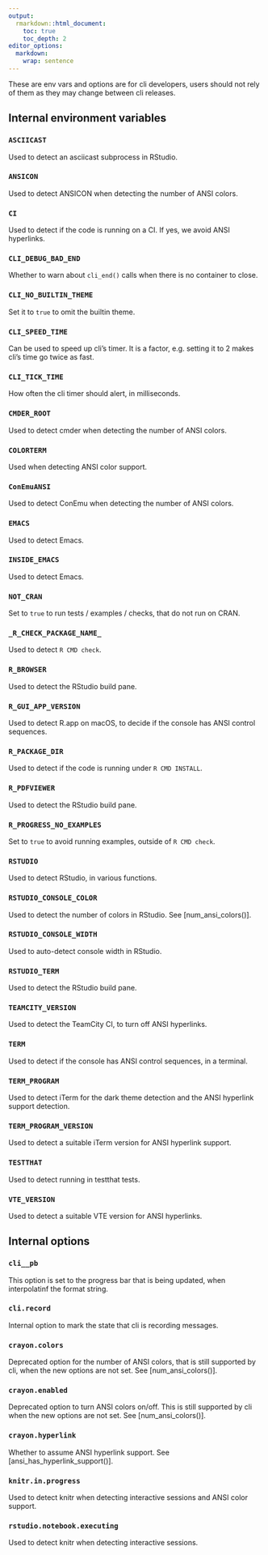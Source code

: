 ```yaml
---
output:
  rmarkdown::html_document:
    toc: true
    toc_depth: 2
editor_options:
  markdown:
    wrap: sentence
---
```


These are env vars and options are for cli developers, users should not
rely of them as they may change between cli releases.

## Internal environment variables

### `ASCIICAST`

Used to detect an asciicast subprocess in RStudio.

### `ANSICON`

Used to detect ANSICON when detecting the number of ANSI colors.

### `CI`

Used to detect if the code is running on a CI.
If yes, we avoid ANSI hyperlinks.

### `CLI_DEBUG_BAD_END`

Whether to warn about `cli_end()` calls when there is no container to close.

### `CLI_NO_BUILTIN_THEME`

Set it to `true` to omit the builtin theme.

### `CLI_SPEED_TIME`

Can be used to speed up cli's timer.
It is a factor, e.g. setting it to 2 makes cli's time go twice as fast.

### `CLI_TICK_TIME`

How often the cli timer should alert, in milliseconds.

### `CMDER_ROOT`

Used to detect cmder when detecting the number of ANSI colors.

### `COLORTERM`

Used when detecting ANSI color support.

### `ConEmuANSI`

Used to detect ConEmu when detecting the number of ANSI colors.

### `EMACS`

Used to detect Emacs.

### `INSIDE_EMACS`

Used to detect Emacs.

### `NOT_CRAN`

Set to `true` to run tests / examples / checks, that do not run on CRAN.

### `_R_CHECK_PACKAGE_NAME_`

Used to detect `R CMD check`.

### `R_BROWSER`

Used to detect the RStudio build pane.

### `R_GUI_APP_VERSION`

Used to detect R.app on macOS, to decide if the console has ANSI control
sequences.

### `R_PACKAGE_DIR`

Used to detect if the code is running under `R CMD INSTALL`.

### `R_PDFVIEWER`

Used to detect the RStudio build pane.

### `R_PROGRESS_NO_EXAMPLES`

Set to `true` to avoid running examples, outside of `R CMD check`.

### `RSTUDIO`

Used to detect RStudio, in various functions.

### `RSTUDIO_CONSOLE_COLOR`

Used to detect the number of colors in RStudio.
See [num_ansi_colors()].

### `RSTUDIO_CONSOLE_WIDTH`

Used to auto-detect console width in RStudio.

### `RSTUDIO_TERM`

Used to detect the RStudio build pane.

### `TEAMCITY_VERSION`

Used to detect the TeamCity CI, to turn off ANSI hyperlinks.

### `TERM`

Used to detect if the console has ANSI control sequences, in a terminal.

### `TERM_PROGRAM`

Used to detect iTerm for the dark theme detection and the ANSI hyperlink
support detection.

### `TERM_PROGRAM_VERSION`

Used to detect a suitable iTerm version for ANSI hyperlink support.

### `TESTTHAT`

Used to detect running in testthat tests.

### `VTE_VERSION`

Used to detect a suitable VTE version for ANSI hyperlinks.

## Internal options

### `cli__pb`

This option is set to the progress bar that is being updated, when
interpolatinf the format string.

### `cli.record`

Internal option to mark the state that cli is recording messages.

### `crayon.colors`

Deprecated option for the number of ANSI colors, that is still supported
by cli, when the new options are not set.
See [num_ansi_colors()].

### `crayon.enabled`

Deprecated option to turn ANSI colors on/off.
This is still supported by cli when the new options are not set.
See [num_ansi_colors()].

### `crayon.hyperlink`

Whether to assume ANSI hyperlink support.
See [ansi_has_hyperlink_support()].

### `knitr.in.progress`

Used to detect knitr when detecting interactive sessions and ANSI color
support.

### `rstudio.notebook.executing`

Used to detect knitr when detecting interactive sessions.
